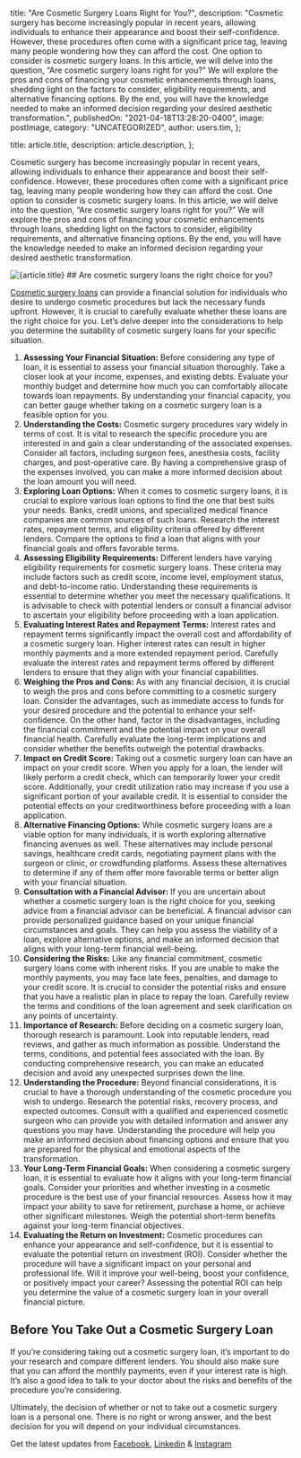 
  title: "Are Cosmetic Surgery Loans Right for You?",
  description:
    "Cosmetic surgery has become increasingly popular in recent years, allowing individuals to enhance their appearance and boost their self-confidence. However, these procedures often come with a significant price tag, leaving many people wondering how they can afford the cost. One option to consider is cosmetic surgery loans. In this article, we will delve into the question, “Are cosmetic surgery loans right for you?” We will explore the pros and cons of financing your cosmetic enhancements through loans, shedding light on the factors to consider, eligibility requirements, and alternative financing options. By the end, you will have the knowledge needed to make an informed decision regarding your desired aesthetic transformation.",
  publishedOn: "2021-04-18T13:28:20-0400",
  image: postImage,
  category: "UNCATEGORIZED",
  author: users.tim,
};

  title: article.title,
  description: article.description,
};


Cosmetic surgery has become increasingly popular in recent years, allowing individuals to enhance their appearance and boost their self-confidence. However, these procedures often come with a significant price tag, leaving many people wondering how they can afford the cost. One option to consider is cosmetic surgery loans. In this article, we will delve into the question, “Are cosmetic surgery loans right for you?” We will explore the pros and cons of financing your cosmetic enhancements through loans, shedding light on the factors to consider, eligibility requirements, and alternative financing options. By the end, you will have the knowledge needed to make an informed decision regarding your desired aesthetic transformation.

<Image src={postImage} alt={article.title} />
## Are cosmetic surgery loans the right choice for you?

[Cosmetic surgery loans](https://tlc.com.au/4-reasons-why-you-should-opt-for-cosmetic-surgery-loans/) can provide a financial solution for individuals who desire to undergo cosmetic procedures but lack the necessary funds upfront. However, it is crucial to carefully evaluate whether these loans are the right choice for you. Let’s delve deeper into the considerations to help you determine the suitability of cosmetic surgery loans for your specific situation.

1.  **Assessing Your Financial Situation:**
    Before considering any type of loan, it is essential to assess your financial situation thoroughly. Take a closer look at your income, expenses, and existing debts. Evaluate your monthly budget and determine how much you can comfortably allocate towards loan repayments. By understanding your financial capacity, you can better gauge whether taking on a cosmetic surgery loan is a feasible option for you.
2.  **Understanding the Costs:**
    Cosmetic surgery procedures vary widely in terms of cost. It is vital to research the specific procedure you are interested in and gain a clear understanding of the associated expenses. Consider all factors, including surgeon fees, anesthesia costs, facility charges, and post-operative care. By having a comprehensive grasp of the expenses involved, you can make a more informed decision about the loan amount you will need.
3.  **Exploring Loan Options:**
    When it comes to cosmetic surgery loans, it is crucial to explore various loan options to find the one that best suits your needs. Banks, credit unions, and specialized medical finance companies are common sources of such loans. Research the interest rates, repayment terms, and eligibility criteria offered by different lenders. Compare the options to find a loan that aligns with your financial goals and offers favorable terms.
4.  **Assessing Eligibility Requirements:**
    Different lenders have varying eligibility requirements for cosmetic surgery loans. These criteria may include factors such as credit score, income level, employment status, and debt-to-income ratio. Understanding these requirements is essential to determine whether you meet the necessary qualifications. It is advisable to check with potential lenders or consult a financial advisor to ascertain your eligibility before proceeding with a loan application.
5.  **Evaluating Interest Rates and Repayment Terms:**
    Interest rates and repayment terms significantly impact the overall cost and affordability of a cosmetic surgery loan. Higher interest rates can result in higher monthly payments and a more extended repayment period. Carefully evaluate the interest rates and repayment terms offered by different lenders to ensure that they align with your financial capabilities.
6.  **Weighing the Pros and Cons:**
    As with any financial decision, it is crucial to weigh the pros and cons before committing to a cosmetic surgery loan. Consider the advantages, such as immediate access to funds for your desired procedure and the potential to enhance your self-confidence. On the other hand, factor in the disadvantages, including the financial commitment and the potential impact on your overall financial health. Carefully evaluate the long-term implications and consider whether the benefits outweigh the potential drawbacks.
7.  **Impact on Credit Score:**
    Taking out a cosmetic surgery loan can have an impact on your credit score. When you apply for a loan, the lender will likely perform a credit check, which can temporarily lower your credit score. Additionally, your credit utilization ratio may increase if you use a significant portion of your available credit. It is essential to consider the potential effects on your creditworthiness before proceeding with a loan application.
8.  **Alternative Financing Options:**
    While cosmetic surgery loans are a viable option for many individuals, it is worth exploring alternative financing avenues as well. These alternatives may include personal savings, healthcare credit cards, negotiating payment plans with the surgeon or clinic, or crowdfunding platforms. Assess these alternatives to determine if any of them offer more favorable terms or better align with your financial situation.
9.  **Consultation with a Financial Advisor:**
    If you are uncertain about whether a cosmetic surgery loan is the right choice for you, seeking advice from a financial advisor can be beneficial. A financial advisor can provide personalized guidance based on your unique financial circumstances and goals. They can help you assess the viability of a loan, explore alternative options, and make an informed decision that aligns with your long-term financial well-being.
10. **Considering the Risks:**
    Like any financial commitment, cosmetic surgery loans come with inherent risks. If you are unable to make the monthly payments, you may face late fees, penalties, and damage to your credit score. It is crucial to consider the potential risks and ensure that you have a realistic plan in place to repay the loan. Carefully review the terms and conditions of the loan agreement and seek clarification on any points of uncertainty.
11. **Importance of Research:**
    Before deciding on a cosmetic surgery loan, thorough research is paramount. Look into reputable lenders, read reviews, and gather as much information as possible. Understand the terms, conditions, and potential fees associated with the loan. By conducting comprehensive research, you can make an educated decision and avoid any unexpected surprises down the line.
12. **Understanding the Procedure:**
    Beyond financial considerations, it is crucial to have a thorough understanding of the cosmetic procedure you wish to undergo. Research the potential risks, recovery process, and expected outcomes. Consult with a qualified and experienced cosmetic surgeon who can provide you with detailed information and answer any questions you may have. Understanding the procedure will help you make an informed decision about financing options and ensure that you are prepared for the physical and emotional aspects of the transformation.
13. **Your Long-Term Financial Goals:**
    When considering a cosmetic surgery loan, it is essential to evaluate how it aligns with your long-term financial goals. Consider your priorities and whether investing in a cosmetic procedure is the best use of your financial resources. Assess how it may impact your ability to save for retirement, purchase a home, or achieve other significant milestones. Weigh the potential short-term benefits against your long-term financial objectives.
14. **Evaluating the Return on Investment:**
    Cosmetic procedures can enhance your appearance and self-confidence, but it is essential to evaluate the potential return on investment (ROI). Consider whether the procedure will have a significant impact on your personal and professional life. Will it improve your well-being, boost your confidence, or positively impact your career? Assessing the potential ROI can help you determine the value of a cosmetic surgery loan in your overall financial picture.

## Before You Take Out a Cosmetic Surgery Loan

If you’re considering taking out a cosmetic surgery loan, it’s important to do your research and compare different lenders. You should also make sure that you can afford the monthly payments, even if your interest rate is high. It’s also a good idea to talk to your doctor about the risks and benefits of the procedure you’re considering.

Ultimately, the decision of whether or not to take out a cosmetic surgery loan is a personal one. There is no right or wrong answer, and the best decision for you will depend on your individual circumstances.

Get the latest updates from [Facebook](https://www.facebook.com/totallifestylecredit/), [Linkedin](https://www.linkedin.com/in/tim-boon-bba34350/?trk=org-employees_profile-result-card_result-card_full-click) & [Instagram](https://www.instagram.com/tlc.social/)
